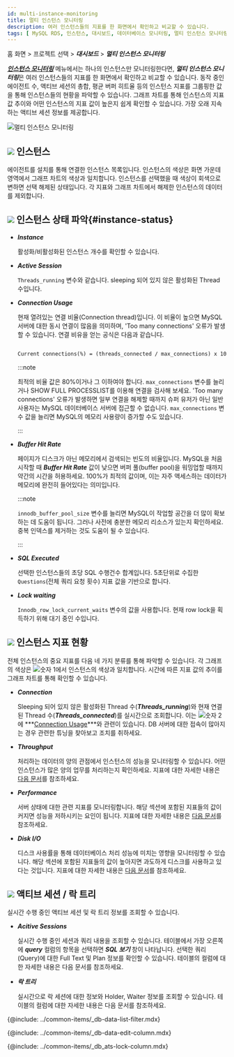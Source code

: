 ```yaml
---
id: multi-instance-monitoring
title: 멀티 인스턴스 모니터링
description: 여러 인스턴스들의 지표를 한 화면에서 확인하고 비교할 수 있습니다.
tags: [ MySQL RDS, 인스턴스, 대시보드, 데이터베이스 모니터링, 멀티 인스턴스 모니터링 ]
---
```


홈 화면 > 프로젝트 선택 > ***대시보드*** > ***멀티 인스턴스 모니터링***

***[인스턴스 모니터링](instance-monitoring)*** 메뉴에서는 하나의 인스턴스만 모니터링한다면, ***멀티 인스턴스 모니터링***은 여러 인스턴스들의 지표를 한 화면에서 확인하고 비교할 수 있습니다. 동작 중인 에이전트 수, 액티브 세션의 총합, 평균 버퍼 히트율 등의 인스턴스 지표를 그룹핑한 값을 통해 인스턴스들의 현황을 파악할 수 있습니다. 그래프 차트를 통해 인스턴스의 지표 값 추이와 어떤 인스턴스의 지표 값이 높은지 쉽게 확인할 수 있습니다. 가장 오래 지속하는 액티브 세션 정보를 제공합니다.

![멀티 인스턴스 모니터링](/img/mysql-multi-instance-monitoring.png)

## ![](/img/number-01.png) 인스턴스

에이전트를 설치를 통해 연결한 인스턴스 목록입니다. 인스턴스의 색상은 화면 가운데 영역에서 그래프 차트의 색상과 일치합니다. 인스턴스를 선택했을 때 색상이 회색으로 변하면 선택 해제된 상태입니다. 각 지표와 그래프 차트에서 해제한 인스턴스의 데이터를 제외합니다.

## ![](/img/number-02.png) 인스턴스 상태 파악{#instance-status}

* ***Instance***

  활성화/비활성화된 인스턴스 개수를 확인할 수 있습니다.

* ***Active Session***

  `Threads_running` 변수와 같습니다. sleeping 되어 있지 않은 활성화된 Thread 수입니다.

* ***Connection Usage***

  현재 열려있는 연결 비율(Connection thread)입니다. 이 비율이 높으면 MySQL 서버에 대한 동시 연결이 많음을 의미하며, 'Too many connections' 오류가 발생할 수 있습니다. 연결 비유을 얻는 공식은 다음과 같습니다.

  ```txt
  
  Current connections(%) = (threads_connected / max_connections) x 100
  
  ```
  
  :::note
  
  최적의 비율 값은 80%이거나 그 이하여야 합니다. `max_connections` 변수를 늘리거나 SHOW FULL PROCESSLIST를 이용해 연결을 검사해 보세요. 'Too many connections' 오류가 발생하면 일부 연결을 해제할 때까지 슈퍼 유저가 아닌 일반 사용자는 MySQL 데이터베이스 서버에 접근할 수 없습니다. `max_connections` 변수 값을 늘리면 MySQL의 메모리 사용량이 증가할 수도 있습니다.

  :::

* ***Buffer Hit Rate***

  페이지가 디스크가 아닌 메모리에서 검색되는 빈도의 비율입니다. MySQL을 처음 시작할 때 ***Buffer Hit Rate*** 값이 낮으면 버퍼 풀(buffer pool)을 워밍업할 때까지 약간의 시간을 허용하세요. 100%가 최적의 값이며, 이는 자주 액세스하는 데이터가 메모리에 완전히 들어있다는 의미입니다.

  :::note

  `innodb_buffer_pool_size` 변수를 늘리면 MySQL이 작업할 공간을 더 많이 확보하는 데 도움이 됩니다. 그러나 사전에 충분한 메모리 리소스가 있는지 확인하세요. 중복 인덱스를 제거하는 것도 도움이 될 수 있습니다.

  :::

* ***SQL Executed***

  선택한 인스턴스들의 초당 SQL 수행건수 합계입니다.  5초단위로 수집한 `Questions`(전체 쿼리 요청 횟수) 지표 값을 기반으로 합니다.

* ***Lock waiting***

  `Innodb_row_lock_current_waits` 변수의 값을 사용합니다. 현재 row lock을 획득하기 위해 대기 중인 수입니다.


## ![](/img/number-03.png) 인스턴스 지표 현황

전체 인스턴스의 중요 지표를 다음 네 가지 분류를 통해 파악할 수 있습니다. 각 그래프의 색상은 ![숫자 1](/img/number-01.png)에서 인스턴스의 색상과 일치합니다. 시간에 따른 지표 값의 추이를 그래프 차트를 통해 확인할 수 있습니다.

* ***Connection***

  Sleeping 되어 있지 않은 활성화된 Thread 수(***Threads_running***)와 현재 연결된 Thread 수(***Threads_connected***)를 실시간으로 조회합니다. 이는 ![숫자 2](/img/number-02.png)에 ***[Connection Usage](#instance-status)***와 관련이 있습니다. DB 서버에 대한 접속이 많아지는 경우 관련한 튜닝을 찾아보고 조치를 취하세요.

* ***Throughput***

  처리하는 데이터의 양의 관점에서 인스턴스의 성능을 모니터링할 수 있습니다. 어떤 인스턴스가 많은 양의 업무를 처리하는지 확인하세요. 지표에 대한 자세한 내용은 [다음 문서](metrics-data-list)를 참조하세요.

* ***Performance***

  서버 상태에 대한 관련 지표를 모니터링합니다. 해당 섹션에 포함된 지표들의 값이 커지면 성능을 저하시키는 요인이 됩니다. 지표에 대한 자세한 내용은 [다음 문서](metrics-data-list)를 참조하세요.

* ***Disk I/O***

  디스크 사용률을 통해 데이터베이스 처리 성능에 미치는 영향을 모니터링할 수 있습니다. 해당 섹션에 포함된 지표들의 값이 높아지면 과도하게 디스크를 사용하고 있다는 것입니다. 지표에 대한 자세한 내용은 [다음 문서](metrics-data-list)를 참조하세요.


## ![](/img/number-04.png) 액티브 세션 / 락 트리

실시간 수행 중인 액티브 세션 및 락 트리 정보를 조회할 수 있습니다.

* ***Acitive Sessions*** 

  실시간 수행 중인 세션과 쿼리 내용을 조회할 수 있습니다. 테이블에서 가장 오른쪽에 ***query*** 컬럼의 항목을 선택하면 ***SQL 보기*** 창이 나타납니다. 선택한 쿼리(Query)에 대한 Full Text 및 Plan 정보를 확인할 수 있습니다. 테이블의 컬럼에 대한 자세한 내용은 다음 문서를 참조하세요.

* ***락 트리***

  실시간으로 락 세션에 대한 정보와 Holder, Waiter 정보를 조회할 수 있습니다. 테이블의 컬럼에 대한 자세한 내용은 다음 문서를 참조하세요.

{@include: ../common-items/_db-data-list-filter.mdx}

{@include: ../common-items/_db-data-edit-column.mdx}

{@include: ../common-items/_db_ats-lock-column.mdx}

